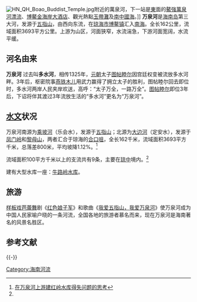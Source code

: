{{Otheruses|万泉河 (北京)|subject=中国海南省的一条河流|other=中国北京市的一条河流}}
{{Geobox|Wanquan River
<!-- *** Heading *** -->
| name = 万泉河
| native_name = 
| other_name = 
| other_name_1 = 
| other_name_2 = 
| category = 
<!-- *** Names **** --> 
| etymology = 
| nickname = 
<!-- *** Image *** -->
| image = HN QH Boao Jade Belt Beach WanQuan River.jpg
| image_caption = [[玉帶灘|玉帶灘]]西侧的萬泉河
| image_size = 280
<!-- *** Country *** -->
| country = [[中华人民共和国|中华人民共和国]]
| state = 
| region = [[海南省|海南省]]
| district = 
| municipality = 
<!-- *** Family *** -->
| parent = 
| tributary_left = 
| tributary_right = 
| city = 
| landmark = 
<!-- *** River locations *** -->
| source = [[乘坡河|乘坡河]]（乐会水）
| source_location =[[五指山_(海南)|五指山]] | source_region = | source_country =
| source_elevation = 
| source_lat_d = | source_lat_m = | source_lat_s = | source_lat_NS =
| source_long_d = | source_long_m = | source_long_s = | source_long_EW =
| source1 =[[大边河|大边河]]（定安水）
| source1_location = [[凤门岭|凤门岭]]和[[黎母山|黎母山]] | source1_region = | source1_country =
| source1_elevation = 
| source1_lat_d = | source1_lat_m = | source1_lat_s = | source1_lat_NS =
| source1_long_d = | source1_long_m = | source1_long_s = | source1_long_EW =
| source_confluence = [[琼海市|琼海市]][[合口咀|合口咀]]
| source_confluence_location = | source_confluence_region = | source_confluence_country =
| source_confluence_elevation = 
| source_confluence_lat_d =19 | source_confluence_lat_m =08 | source_confluence_lat_s =17 | source_confluence_lat_NS =N
| source_confluence_long_d =110 | source_confluence_long_m =15 | source_confluence_long_s =46 | source_confluence_long_EW =E
| mouth = [[琼海市|琼海市]][[博鳌镇|博鳌镇]]
| mouth_location =| mouth_region =| mouth_country =
| mouth_elevation = 
| mouth_lat_d =19 | mouth_lat_m =19 | mouth_lat_s =00 | mouth_lat_NS =N
| mouth_long_d =110 | mouth_long_m =34 | mouth_long_s =38 | mouth_long_EW =E
<!-- *** Dimensions *** -->
| length = 162
| width = 
| depth = 
| volume = 
| watershed = 3693
| watershed_round = 0
| discharge = 
| discharge_note = 
| discharge_location = Gongtan
| discharge_round = 0
| discharge_max = 2677
| discharge_min = 272
<!-- *** Free fields *** -->
| free = | free_type = 
<!-- *** Maps *** -->
| map = 
| map_caption = 
| map_background = 
| map_locator =
| map_locator_x =
| map_locator_y = 
<!-- *** Website *** --> 
| website =
| commons =
<!-- *** Footnotes *** -->
| footnotes =
}}
[[File:HN_QH_Boao_Buddist_Temple.jpg|thumb]]附近的萬泉河，下一站是[[東|東]]面的[[鰲強萬泉河漂流|鰲強萬泉河漂流]]、[[博鰲金海岸大酒店|博鰲金海岸大酒店]]、觀光熱點[[玉帶灘|玉帶灘]]及[[南中國海|南中國海]]。]]
'''万泉河'''是[[海南岛|海南岛]]第三大河，发源于[[五指山_(海南)|五指山]]，由西向东流，在[[琼海市|琼海市]][[博鳌镇|博鳌镇]]汇入[[南海|南海]]。全长162公里，流域面积3693平方公里。上游为山区，河面狭窄，水流湍急，下游河面宽阔，水流平缓。

== 河名由来 ==
'''万泉河''' 过去叫'''多水河'''，相传1325年，[[元朝|元朝]]太子[[图帖睦尔|图帖睦尔]]因宫廷权变被流放多水河畔。3年后，枢密院事[[燕铁木儿|燕铁木儿]]用武力赢得了拥立太子的胜利，图帖睦尔回去即位时，多水河两岸人民夹岸欢送，高呼：“太子万全，一路万全”。[[图帖睦尔|图帖睦尔]]即位3年后，下诏将伴其渡过3年流放生活的“多水河”更名为“万泉河”。

== [[水文|水文]]状况 ==
万泉河南源为[[乘坡河|乘坡河]]（乐会水），发源于[[五指山|五指山]]；北源为[[大边河|大边河]]（定安水），发源于[[凤门岭|凤门岭]]和[[黎母山|黎母山]]，两者汇合于琼海的[[合口咀|合口咀]]，全长162千米，流域面积3693平方千米，总落差800米，平均坡降1.12%。<ref name="在万泉河上游建红岭水库得失问题的思考">[http://www.qhfz83.com/fshowtxt.asp?tid=60 在万泉河上游建红岭水库得失问题的思考]{{dead link|date=2017年11月 |bot=InternetArchiveBot |fix-attempted=yes }}</ref>

流域面积100平方千米以上的支流共有9条，主要在[[琼中|琼中]]境内。<ref name="在万泉河上游建红岭水库得失问题的思考"/>

建有大型水库一座：[[牛路岭水库|牛路岭水库]]。

== 旅游 ==
[[样板戏|样板戏]][[芭蕾舞|芭蕾舞]]剧《[[红色娘子军|红色娘子军]]》和歌曲《[[我爱五指山，我爱万泉河|我爱五指山，我爱万泉河]]》使万泉河成为中国人民家喻户晓的一条河流，全国各地的旅游者慕名而来，现在万泉河是海南著名的风景名胜区。

== 参考文献 ==
{{Reflist}}

{{-}}
{{Hainan topics}}

[[Category:海南河流|Category:海南河流]]